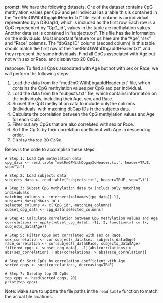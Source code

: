 prompt:
We have the following datasets. One of the dataset contains CpG methylation values per CpG and per individual as a table this is contained in the “metRmOlWithDbgapIdHeader.txt” file. Each column is an individual represented by a DBGapId, which is included as the first row. Each row is a CpG represented by "CpG_id", values in the table are methylation values. Another data set is contained in “subjects.txt”. This file has the information on the individuals. Most important feature for us here are the "Age","sex" and "Race" columns. The "dbGap ID" column (second column) in this table should match the first row of the "metRmOlWithDbgapIdHeader.txt", and they represent the same individuals. Find all CpGs associated with Age but not with sex or Race, and display top 20 CpGs.

response:
To find all CpGs associated with Age but not with sex or Race, we will perform the following steps:

1. Load the data from the "metRmOlWithDbgapIdHeader.txt" file, which contains the CpG methylation values per CpG and per individual.
2. Load the data from the "subjects.txt" file, which contains information on the individuals, including their Age, sex, and Race.
3. Subset the CpG methylation data to include only the columns (individuals) with matching dbGap IDs in the subjects data.
4. Calculate the correlation between the CpG methylation values and Age for each CpG.
5. Filter out any CpGs that are also correlated with sex or Race.
6. Sort the CpGs by their correlation coefficient with Age in descending order.
7. Display the top 20 CpGs.

Below is the code to accomplish these steps:

```
# Step 1: Load CpG methylation data
cpg_data <- read.table("metRmOlWithDbgapIdHeader.txt", header=TRUE, sep="\t")

# Step 2: Load subjects data
subjects_data <- read.table("subjects.txt", header=TRUE, sep="\t")

# Step 3: Subset CpG methylation data to include only matching individuals
matching_columns <- intersect(colnames(cpg_data)[-1], subjects_data$`dbGap ID`)
selected_columns <- c("CpG_id", matching_columns)
subset_cpg_data <- cpg_data[selected_columns]

# Step 4: Calculate correlation between CpG methylation values and Age
correlations <- apply(subset_cpg_data[, -1], 2, function(x) cor(x, subjects_data$Age))

# Step 5: Filter CpGs not correlated with sex or Race
sex_correlation <- cor(subjects_data$sex, subjects_data$Age)
race_correlation <- cor(subjects_data$Race, subjects_data$Age)
filtered_cpgs <- subset_cpg_data[, -1][abs(correlations) > abs(sex_correlation) | abs(correlations) > abs(race_correlation)]

# Step 6: Sort CpGs by correlation coefficient with Age
sorted_cpgs <- sort(correlations, decreasing=TRUE)

# Step 7: Display top 20 CpGs
top_cpgs <- head(sorted_cpgs, 20)
print(top_cpgs)
```

Note: Make sure to update the file paths in the `read.table` function to match the actual file locations.
